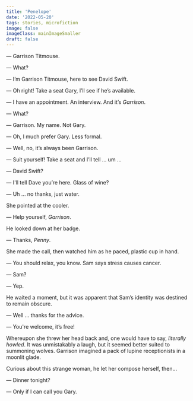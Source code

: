 ```yaml
---
title: 'Penelope'
date: '2022-05-20'
tags: stories, microfiction
image: false
imageClass: mainImageSmaller
draft: false
---
```


— Garrison Titmouse.

— What?

— I’m Garrison Titmouse, here to see David Swift.

— Oh right! Take a seat Gary, I’ll see if he’s available.

— I have an appointment. An interview. And it’s _Garrison_.

— What?

— Garrison. My name. Not Gary.

— Oh, I much prefer Gary. Less formal.

— Well, no, it’s always been Garrison.

— Suit yourself! Take a seat and I’ll tell ... um ...

— David Swift?

— I'll tell Dave you’re here. Glass of wine?

— Uh ... no thanks, just water.

She pointed at the cooler.

— Help yourself, _Garrison_.

He looked down at her badge.

— Thanks, _Penny_.

She made the call, then watched him as he paced, plastic cup in hand.

— You should relax, you know. Sam says stress causes cancer.

— Sam?

— Yep.

He waited a moment, but it was apparent that Sam’s identity was destined to remain obscure.

— Well … thanks for the advice.

— You're welcome, it’s free!

Whereupon she threw her head back and, one would have to say, _literally howled_. It was unmistakably a laugh, but it seemed better suited to summoning wolves. Garrison imagined a pack of lupine receptionists in a moonlit glade.

Curious about this strange woman, he let her compose herself, then...

— Dinner tonight?

— Only if I can call you Gary.
